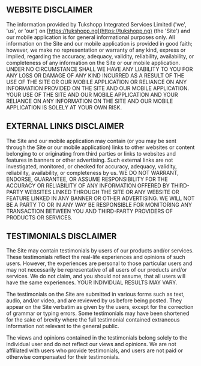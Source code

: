 
<PageLayout title="DISCLAIMER" 
caption="Last updated September 19, 2024">

## WEBSITE DISCLAIMER

The information provided by Tukshopp Integrated Services Limited ('we', 'us', or 'our') on [https://tukshopp.ng](https://tukshopp.ng) (the 'Site') and our mobile application is for general informational purposes only. All information on the Site and our mobile application is provided in good faith; however, we make no representation or warranty of any kind, express or implied, regarding the accuracy, adequacy, validity, reliability, availability, or completeness of any information on the Site or our mobile application. UNDER NO CIRCUMSTANCE SHALL WE HAVE ANY LIABILITY TO YOU FOR ANY LOSS OR DAMAGE OF ANY KIND INCURRED AS A RESULT OF THE USE OF THE SITE OR OUR MOBILE APPLICATION OR RELIANCE ON ANY INFORMATION PROVIDED ON THE SITE AND OUR MOBILE APPLICATION. YOUR USE OF THE SITE AND OUR MOBILE APPLICATION AND YOUR RELIANCE ON ANY INFORMATION ON THE SITE AND OUR MOBILE APPLICATION IS SOLELY AT YOUR OWN RISK.

## EXTERNAL LINKS DISCLAIMER

The Site and our mobile application may contain (or you may be sent through the Site or our mobile application) links to other websites or content belonging to or originating from third parties or links to websites and features in banners or other advertising. Such external links are not investigated, monitored, or checked for accuracy, adequacy, validity, reliability, availability, or completeness by us. WE DO NOT WARRANT, ENDORSE, GUARANTEE, OR ASSUME RESPONSIBILITY FOR THE ACCURACY OR RELIABILITY OF ANY INFORMATION OFFERED BY THIRD-PARTY WEBSITES LINKED THROUGH THE SITE OR ANY WEBSITE OR FEATURE LINKED IN ANY BANNER OR OTHER ADVERTISING. WE WILL NOT BE A PARTY TO OR IN ANY WAY BE RESPONSIBLE FOR MONITORING ANY TRANSACTION BETWEEN YOU AND THIRD-PARTY PROVIDERS OF PRODUCTS OR SERVICES.

## TESTIMONIALS DISCLAIMER

The Site may contain testimonials by users of our products and/or services. These testimonials reflect the real-life experiences and opinions of such users. However, the experiences are personal to those particular users and may not necessarily be representative of all users of our products and/or services. We do not claim, and you should not assume, that all users will have the same experiences. YOUR INDIVIDUAL RESULTS MAY VARY.

The testimonials on the Site are submitted in various forms such as text, audio, and/or video, and are reviewed by us before being posted. They appear on the Site verbatim as given by the users, except for the correction of grammar or typing errors. Some testimonials may have been shortened for the sake of brevity where the full testimonial contained extraneous information not relevant to the general public.

The views and opinions contained in the testimonials belong solely to the individual user and do not reflect our views and opinions. We are not affiliated with users who provide testimonials, and users are not paid or otherwise compensated for their testimonials.

</PageLayout>
